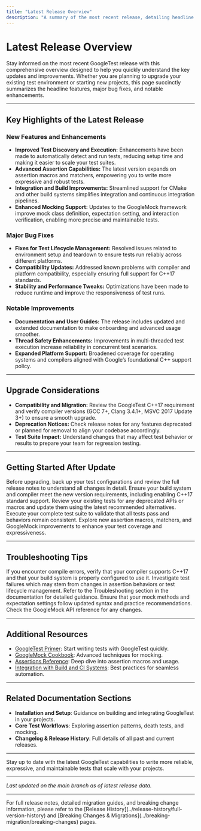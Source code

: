 ```yaml
---
title: "Latest Release Overview"
description: "A summary of the most recent release, detailing headline features, major fixes, and notable improvements. Users gain quick insight into what's new and whether an upgrade is relevant for their projects."
---
```


# Latest Release Overview

Stay informed on the most recent GoogleTest release with this comprehensive overview designed to help you quickly understand the key updates and improvements. Whether you are planning to upgrade your existing test environment or starting new projects, this page succinctly summarizes the headline features, major bug fixes, and notable enhancements.

---

## Key Highlights of the Latest Release

### New Features and Enhancements
- **Improved Test Discovery and Execution:** Enhancements have been made to automatically detect and run tests, reducing setup time and making it easier to scale your test suites.
- **Advanced Assertion Capabilities:** The latest version expands on assertion macros and matchers, empowering you to write more expressive and robust tests.
- **Integration and Build Improvements:** Streamlined support for CMake and other build systems simplifies integration and continuous integration pipelines.
- **Enhanced Mocking Support:** Updates to the GoogleMock framework improve mock class definition, expectation setting, and interaction verification, enabling more precise and maintainable tests.

### Major Bug Fixes
- **Fixes for Test Lifecycle Management:** Resolved issues related to environment setup and teardown to ensure tests run reliably across different platforms.
- **Compatibility Updates:** Addressed known problems with compiler and platform compatibility, especially ensuring full support for C++17 standards.
- **Stability and Performance Tweaks:** Optimizations have been made to reduce runtime and improve the responsiveness of test runs.

### Notable Improvements
- **Documentation and User Guides:** The release includes updated and extended documentation to make onboarding and advanced usage smoother.
- **Thread Safety Enhancements:** Improvements in multi-threaded test execution increase reliability in concurrent test scenarios.
- **Expanded Platform Support:** Broadened coverage for operating systems and compilers aligned with Google’s foundational C++ support policy.

---

## Upgrade Considerations

- **Compatibility and Migration:** Review the GoogleTest C++17 requirement and verify compiler versions (GCC 7+, Clang 3.4.1+, MSVC 2017 Update 3+) to ensure a smooth upgrade.
- **Deprecation Notices:** Check release notes for any features deprecated or planned for removal to align your codebase accordingly.
- **Test Suite Impact:** Understand changes that may affect test behavior or results to prepare your team for regression testing.

---

## Getting Started After Update

<Tip>
Before upgrading, back up your test configurations and review the full release notes to understand all changes in detail.
</Tip>

<Steps>
<Step title="Update Your Build Environment">
Ensure your build system and compiler meet the new version requirements, including enabling C++17 standard support.
</Step>
<Step title="Review Test Suites for Deprecated Features">
Review your existing tests for any deprecated APIs or macros and update them using the latest recommended alternatives.
</Step>
<Step title="Run Full Test Battery">
Execute your complete test suite to validate that all tests pass and behaviors remain consistent.
</Step>
<Step title="Take Advantage of New Features">
Explore new assertion macros, matchers, and GoogleMock improvements to enhance your test coverage and expressiveness.
</Step>
</Steps>

---

## Troubleshooting Tips

<AccordionGroup title="Common Issues After Upgrading">
<Accordion title="Build Failures Related to Compiler Version">
If you encounter compile errors, verify that your compiler supports C++17 and that your build system is properly configured to use it.
</Accordion>
<Accordion title="Test Failures Unexpected After Upgrade">
Investigate test failures which may stem from changes in assertion behaviors or test lifecycle management. Refer to the Troubleshooting section in the documentation for detailed guidance.
</Accordion>
<Accordion title="Mocking Errors in GoogleMock Expectations">
Ensure that your mock methods and expectation settings follow updated syntax and practice recommendations. Check the GoogleMock API reference for any changes.
</Accordion>
</AccordionGroup>

---

## Additional Resources

- [GoogleTest Primer](https://google.github.io/googletest/primer.html): Start writing tests with GoogleTest quickly.
- [GoogleMock Cookbook](https://google.github.io/googletest/gmock_cook_book.html): Advanced techniques for mocking.
- [Assertions Reference](reference/assertions.md): Deep dive into assertion macros and usage.
- [Integration with Build and CI Systems](https://google.github.io/googletest/overview/integration-ecosystem/integration-with-build-and-ci): Best practices for seamless automation.

---

## Related Documentation Sections

- **Installation and Setup**: Guidance on building and integrating GoogleTest in your projects.
- **Core Test Workflows**: Exploring assertion patterns, death tests, and mocking.
- **Changelog & Release History**: Full details of all past and current releases.

---

Stay up to date with the latest GoogleTest capabilities to write more reliable, expressive, and maintainable tests that scale with your projects.

---

_Last updated on the main branch as of latest release data._

---

<Note>
For full release notes, detailed migration guides, and breaking change information, please refer to the [Release History](../release-history/full-version-history) and [Breaking Changes & Migrations](../breaking-migration/breaking-changes) pages.
</Note>
